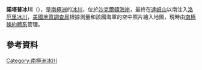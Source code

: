 {{coord|82|37|S|162|54|E|display=title}}

'''諾塔普冰川'''（{{lang-en|Nottarp Glacier}}），是[[南極洲|南極洲]]的[[冰川|冰川]]，位於[[沙克爾頓海岸|沙克爾頓海岸]]，最終在[[達姆山|達姆山]]以南注入[[洛厄里冰川|洛厄里冰川]]，[[美國地質調查局|美國地質調查局]]根據測量和該國海軍的空中照片繪入地圖，現時由[[南極條約體系|南極條約體系]]管理。

==參考資料==
{{usgs-gazetteer}}

{{DEFAULTSORT:Nottarp Glacier}}
[[Category:南極洲冰川|Category:南極洲冰川]]


{{ShackletonCoast-geo-stub}}